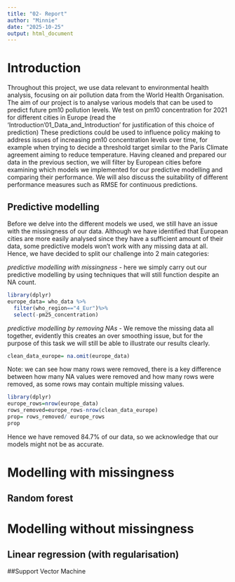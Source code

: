```yaml
---
title: "02- Report"
author: "Minnie"
date: "2025-10-25"
output: html_document
---
```


# Introduction

Throughout this project, we use data relevant to environmental health analysis, focusing on air pollution data from the World Health Organisation.
The aim of our project is to analyse various models that can be used to predict future pm10 pollution levels. We test on pm10 concentration for 2021 for different cities in Europe (read the 'Introduction'01_Data_and_Introduction' for justification of this choice of prediction)
These predictions could be used to influence policy making to address issues of increasing pm10 concentration levels over time, for example when trying to decide a threshold target similar to the Paris Climate agreement aiming to reduce temperature. 
Having cleaned and prepared our data in the previous section, we will filter by European cities before examining which models we implemented for our predictive modelling and comparing their performance. We will also discuss the suitability of different performance measures such as RMSE for continuous predictions.
 
## Predictive modelling 
Before we delve into the different models we used, we still have an issue with the missingness of our data. Although we have identified that European cities are more easily analysed since they have a sufficient amount of their data, some predictive models won't work with any missing data at all. 
Hence, we have decided to split our challenge into 2 main categories: 

*predictive modelling with missingness* - here we simply carry out our predictive modelling by using techniques that will still function despite an NA count. 

```r
library(dplyr)
europe_data= who_data %>%
  filter(who_region=="4_Eur")%>%
  select(-pm25_concentration)
```

*predictive modelling by removing NAs* - We remove the missing data all together, evidently this creates an over smoothing issue, but for the purpose of this task we will still be able to illustrate our results clearly. 

```r
clean_data_europe= na.omit(europe_data)
```

Note: we can see how many rows were removed, there is a key difference between how many NA values were removed and how many rows were removed, as some rows may contain multiple missing values. 
```r
library(dplyr)
europe_rows=nrow(europe_data)
rows_removed=europe_rows-nrow(clean_data_europe)
prop= rows_removed/ europe_rows
prop
```
Hence we have removed 84.7% of our data, so we acknowledge that our models might not be as accurate.


# Modelling with missingness 

## Random forest

## 


# Modelling without missingness 

## Linear regression (with regularisation)

##Support Vector Machine 

##

